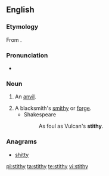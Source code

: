 ==English==

===Etymology===
From {{etyl|non|en}} {{term|steði|lang=non}}.

===Pronunciation===
* {{IPA|/ˈstɪðɪ/|lang=en}}

===Noun===
{{en-noun|stithies}}

# An [[anvil]].
#: {{rfquotek|Sir Walter Scott}}
# A blacksmith's [[smithy]] or [[forge]].
#* Shakespeare
#*: As foul as Vulcan's '''stithy'''.

===Anagrams===
* [[shitty#English|shitty]]

[[pl:stithy]]
[[ta:stithy]]
[[te:stithy]]
[[vi:stithy]]
